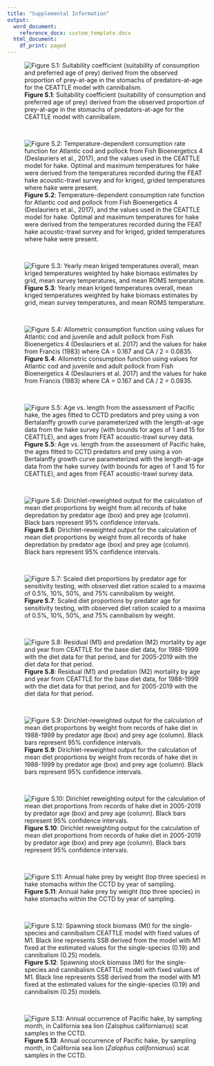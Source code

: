 ```yaml
---
title: "Supplemental Information"
output:
  word_document:
    reference_docx: custom_template.docx
  html_document:
    df_print: paged
---
```

![**Figure S.1**: Suitability coefficient (suitability of consumption and preferred age of prey) derived from the observed proportion of prey-at-age in the stomachs of predators-at-age for the CEATTLE model with cannibalism.](./plots/CEATTLE/cannibalism/suitability.png)

 &nbsp;  

![**Figure S.2**: Temperature-dependent consumption rate function for Atlantic cod and pollock from Fish Bioenergetics 4 (Deslauriers et al., 2017), and the values used in the CEATTLE model for hake. Optimal and maximum temperatures for hake were derived from the temperatures recorded during the FEAT hake acoustic-trawl survey and for kriged, grided temperatures where hake were present.](./plots/bioenergetics/temp_consumption.png)

 &nbsp;  
 
 ![**Figure S.3**: Yearly mean kriged temperatures overall, mean kriged temperatures weighted by hake biomass estimates by grid, mean survey temperatures, and mean ROMS temperature.](./plots/temperature/mean_temp_compared.png)

 &nbsp;  

![**Figure S.4**: Allometric consumption function using values for Atlantic cod and juvenile and adult pollock from Fish Bioenergetics 4 (Deslauriers et al. 2017) and the values for hake from Francis (1983) where CA = 0.167 and CA / 2 = 0.0835.](./plots/bioenergetics/allometric_mass.png)

 &nbsp;  

![**Figure S.5**: Age vs. length from the assessment of Pacific hake, the ages fitted to CCTD predators and prey using a von Bertalanffy growth curve parameterized with the length-at-age data from the hake survey (with bounds for ages of 1 and 15 for CEATTLE), and ages from FEAT acoustic-trawl survey data.](./plots/diet/growth_curve.png)

 &nbsp;  

![**Figure S.6**: Dirichlet-reweighted output for the calculation of mean diet proportions by weight from all records of hake depredation by predator age (box) and prey age (column). Black bars represent 95% confidence intervals.](./plots/diet/Dirichlet/Dirichlet_all_years.png)

 &nbsp;  
 
![**Figure S.7**: Scaled diet proportions by predator age for sensitivity testing, with observed diet ration scaled to a maxima of 0.5%, 10%, 50%, and 75% cannibalism by weight.](./plots/CEATTLE/cannibalism/Testing/sensitivity_prop.png)
 
  &nbsp;  
  
![**Figure S.8**: Residual (M1) and predation (M2) mortality by age and year from CEATTLE for the base diet data, for 1988-1999 with the diet data for that period, and for 2005-2019 with the diet data for that period.](./plots/CEATTLE/cannibalism/Testing/timevarying_M.png)
  
  &nbsp;
 
![**Figure S.9**: Dirichlet-reweighted output for the calculation of mean diet proportions by weight from records of hake diet in 1988-1999 by predator age (box) and prey age (column). Black bars represent 95% confidence intervals.](./plots/diet/Dirichlet/Dirichlet_90s.png)

 &nbsp;  

![**Figure S.10**: Dirichlet reweighting output for the calculation of mean diet proportions from records of hake diet in 2005-2019 by predator age (box) and prey age (column). Black bars represent 95% confidence intervals.](./plots/diet/Dirichlet/Dirichlet_recent.png)

 &nbsp;  

![**Figure S.11**: Annual hake prey by weight (top three species) in hake stomachs within the CCTD by year of sampling.](./plots/diet/hake_prey_yearly.png)

 &nbsp; 
 
![**Figure S.12**: Spawning stock biomass (Mt) for the single-species and cannibalism CEATTLE model with fixed values of M1. Black line represents SSB derived from the model with M1 fixed at the estimated values for the single-species (0.19) and cannibalism (0.25) models.](./plots/CEATTLE/cannibalism/Testing/M1/M1_profile_SSB.png)
 
 &nbsp; 

![**Figure S.13**: Annual occurrence of Pacific hake, by sampling month, in California sea lion (*Zalophus californianus*) scat samples in the CCTD.](./plots/diet/Non-hake/CSL_hake_monthly.png)
